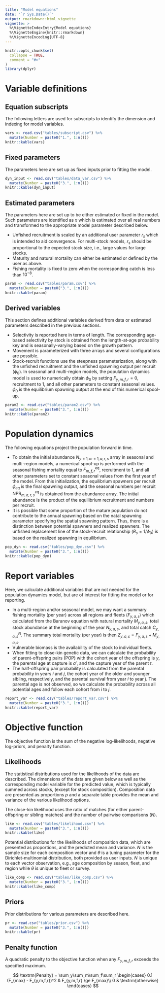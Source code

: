 ```yaml
---
title: "Model equations"
date: "`r Sys.Date()`"
output: rmarkdown::html_vignette
vignette: >
  %\VignetteIndexEntry{Model equations}
  %\VignetteEngine{knitr::rmarkdown}
  %\VignetteEncoding{UTF-8}
---
```


```r
knitr::opts_chunk$set(
  collapse = TRUE,
  comment = "#>"
)
library(dplyr)
```


# Variable definitions

## Equation subscripts

The following letters are used for subscripts to identify the dimension and indexing for model variables.

```r
vars <- read.csv("tables/subscript.csv") %>%
  mutate(Number = paste0("1.", 1:n()))
knitr::kable(vars)
```

## Fixed parameters

The parameters here are set up as fixed inputs prior to fitting the model.

```r
dyn_input <- read.csv("tables/data_var.csv") %>%
  mutate(Number = paste0("3.", 1:n()))
knitr::kable(dyn_input)
```

## Estimated parameters

The parameters here are set up to be either estimated or fixed in the model. 
Such parameters are identified as $x$ which is estimated over all real numbers and transformed to the appropriate model parameter described below.

- Unfished recruitment is scaled by an additional user parameter $r_s$ which is intended to aid convergence. For multi-stock models, $r_s$ should be proportional to the expected stock size, i.e., large values for large stocks.
- Maturity and natural mortality can either be estimated or defined by the user as above.
- Fishing mortality is fixed to zero when the corresponding catch is less than $10^{-8}$.

```r
param <- read.csv("tables/param.csv") %>%
  mutate(Number = paste0("3.", 1:n()))
knitr::kable(param)
```

## Derived variables

This section defines additional variables derived from data or estimated parameters described in the previous sections.

- Selectivity is reported here in terms of length. The corresponding age-based selectivity by stock is obtained from the length-at-age probability key and is seasonally-varying based on the growth pattern.
- Movement is parameterized with three arrays and several configurations are possible.
- Stock-recruit functions use the steepness parameterization, along with the unfished recruitment and the unfished spawning output per recruit ($\phi_0$). In seasonal and multi-region models, the population dynamics model is used to numerically obtain $\phi_0$ by setting $F_{y,m,f,r} = 0$, recruitment to 1, and all other parameters to constant seasonal values. $\phi_0$ is the equilibrium spawning output at the end of this numerical spool-up.

```r
param2 <- read.csv("tables/param2.csv") %>%
  mutate(Number = paste0("3.", 1:n()))
knitr::kable(param2)
```

# Population dynamics

The following equations project the population forward in time.

- To obtain the initial abundance $N_{y=1,m=1,a,r,s}$ array in seasonal and multi-region models, a numerical spool-up is performed with the seasonal fishing mortality equal to $F^{\textrm{eq}}_{m,f,r}$, recruitment to 1, and all other parameters set to constant seasonal values from the first year of the model. From this initialization, the equilibrium spawners per recruit $\phi_{eq}$ is the final spawning output, and the seasonal numbers per recruit $\textrm{NPR}^{\textrm{eq}}_{m,a,r,s}$ is obtained from the abundance array. The initial abundance is the product of the equilibrium recruitment and numbers per recruit.
- It is possible that some proportion of the mature population do not contribute to the annual spawning based on the natal spawning parameter specifying the spatial spawning pattern. Thus, there is a distinction between potential spawners and realized spawners. The unfished replacement line of the stock-recruit relationship ($R_s = 1/\phi_0$) is based on the realized spawning in equilibrium.

```r
pop_dyn <- read.csv("tables/pop_dyn.csv") %>%
  mutate(Number = paste0("3.", 1:n()))
knitr::kable(pop_dyn)
```

# Report variables

Here, we calculate additional variables that are not needed for the population dynamics model, but are of interest for fitting the model or for reporting.

- In a multi-region and/or seasonal model, we may want a summary fishing mortality (per year) across all regions and fleets ($F_{y,a,s}$) which calculated from the Baranov equation with natural mortality $M_{y,a,s}$, total stock abundance at the beginning of the year $N_{y,a,s}$, and total catch $C^N_{y,a,s}$. The summary total mortality (per year) is then $Z_{y,a,s} = F_{y,a,s} + M_{y,a,s}$.
- Vulnerable biomass is the availability of the stock to individual fleets.
- When fitting to close-kin genetic data, we can calculate the probability of parent-offspring pairs (POP) with the cohort year of the offspring is $y$, the parental age at capture is $a'$, and the capture year of the parent $t$.
- The half-offspring pair probability is calculated from the parental probability in years $i$ and $j$, the cohort year of the older and younger sibling, respectively, and the parental survival from year $i$ to year $j$. 
The parental age is not observed, so we calculate the probability across all potential ages and follow each cohort from $i$ to $j$.

```r
report_var <- read.csv("tables/report_var.csv") %>%
  mutate(Number = paste0("3.", 1:n()))
knitr::kable(report_var)
```

# Objective function

The objective function is the sum of the negative log-likelihoods, negative log-priors, and penalty function.

## Likelihoods

The statistical distributions used for the likelihoods of the data are described. The dimensions of the data are given below as well as the corresponding model variable for the predicted value, which is typically summed across stocks, (except for stock composition). 
Composition data are presented as proportions $p$ and a separate table provides the mean and variance of the various likelihood options.

The close-kin likelihood uses the ratio of matches (for either parent-offspring or sibling matches) and the number of pairwise comparisons ($N$).

```r
like <- read.csv("tables/likelihood.csv") %>%
  mutate(Number = paste0("3.", 1:n()))
knitr::kable(like)
```

Potential distributions for the likelihoods of composition data, which are presented as proportions, and the predicted mean and variance. 
$N$ is the sample size for each composition vector and $\theta$ is a tuning parameter for the Dirichlet-multinomial distribution, both provided as user inputs. 
$N$ is unique to each vector observation, e.g., age composition by season, fleet, and region while $\theta$ is unique to fleet or survey.

```r
like_comp <- read.csv("tables/like_comp.csv") %>%
  mutate(Number = paste0("3.", 1:n()))
knitr::kable(like_comp)
```

## Priors

Prior distributions for various parameters are described here.

```r
pr <- read.csv("tables/prior.csv") %>%
  mutate(Number = paste0("3.", 1:n()))
knitr::kable(pr)
```

## Penalty function

A quadratic penalty to the objective function when any $F_{y,m,f,r}$ exceeds the specified maximum.

$$
\textrm{Penalty} = \sum_y\sum_m\sum_f\sum_r
\begin{cases}
0.1 (F_{max} - F_{y,m,f,r})^2 & F_{y,m,f,r} \ge F_{max}\\
0 & \textrm{otherwise}
\end{cases}
$$
